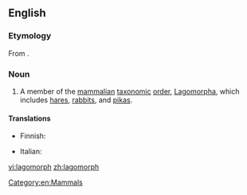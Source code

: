 ==English==

===Etymology===
From {{etyl|NL.|en}} {{term|Lagomorpha|lang=la}}.

===Noun===
{{wikipedia}}
{{en-noun}}

# A member of the [[mammal]]ian [[taxonomic]] [[order]], [[Lagomorpha]], which includes [[hare]]s, [[rabbit]]s, and [[pika]]s.

====Translations====
{{trans-top|member of the mammalian taxonomic order, Lagomorpha, which includes hares, rabbits, and pikas}}
* Finnish: {{t-|fi|jäniseläin}}
{{trans-mid}}
* Italian: {{t-|it|lagomorfo}}
{{trans-bottom}}

[[Category:en:Mammals]]

[[vi:lagomorph]]
[[zh:lagomorph]]